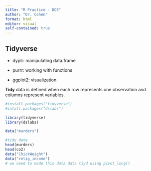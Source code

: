 ```yaml
---
title: "R Practice - DOE"
author: "Dr. Cohen"
format: html
editor: visual
self-contained: true
---
```


## Tidyverse

-   dyplr: manipulating data.frame

-   purrr: working with functions

-   ggplot2: visualization

**Tidy** data is defined when each row represents one observation and columns represent variables.

```r
#install.packages("tidyverse")
#intall.packages("dslabs")

library(tidyverse)
library(dslabs)

data("murders")

#tidy data
head(murders)
head(co2)
data("ChickWeight")
data("relig_income")
# we need to made this data data tiyd using pivot_long()
```

